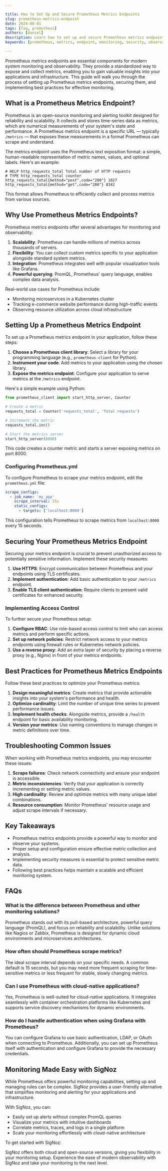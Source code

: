 ```yaml
---

title: How to Set Up and Secure Prometheus Metrics Endpoints
slug: prometheus-metrics-endpoint
date: 2024-08-01
tags: [faq, prometheus]
authors: [daniel]
description: Learn how to set up and secure Prometheus metrics endpoints for effective system monitoring. Discover best practices and troubleshooting tips.
keywords: [prometheus, metrics, endpoint, monitoring, security, observability, configuration]

---
```


Prometheus metrics endpoints are essential components for modern system monitoring and observability. They provide a standardized way to expose and collect metrics, enabling you to gain valuable insights into your applications and infrastructure. This guide will walk you through the process of setting up Prometheus metrics endpoints, securing them, and implementing best practices for effective monitoring.

## What is a Prometheus Metrics Endpoint?

Prometheus is an open-source monitoring and alerting toolkit designed for reliability and scalability. It collects and stores time-series data as metrics, which are numerical measurements of your system's state and performance. A Prometheus metrics endpoint is a specific URL — typically `/metrics` — that exposes these measurements in a format Prometheus can scrape and understand.

The metrics endpoint uses the Prometheus text exposition format: a simple, human-readable representation of metric names, values, and optional labels. Here's an example:

```
# HELP http_requests_total Total number of HTTP requests
# TYPE http_requests_total counter
http_requests_total{method="post",code="200"} 1027
http_requests_total{method="get",code="200"} 8342

```

This format allows Prometheus to efficiently collect and process metrics from various sources.

## Why Use Prometheus Metrics Endpoints?

Prometheus metrics endpoints offer several advantages for monitoring and observability:

1. **Scalability**: Prometheus can handle millions of metrics across thousands of servers.
2. **Flexibility**: You can collect custom metrics specific to your application alongside standard system metrics.
3. **Integration**: Prometheus integrates well with popular visualization tools like Grafana.
4. **Powerful querying**: PromQL, Prometheus' query language, enables complex data analysis.

Real-world use cases for Prometheus include:

- Monitoring microservices in a Kubernetes cluster
- Tracking e-commerce website performance during high-traffic events
- Observing resource utilization across cloud infrastructure

## Setting Up a Prometheus Metrics Endpoint

To set up a Prometheus metrics endpoint in your application, follow these steps:

1. **Choose a Prometheus client library**: Select a library for your programming language (e.g., `prometheus-client` for Python).
2. **Instrument your code**: Add metrics to your application using the chosen library.
3. **Expose the metrics endpoint**: Configure your application to serve metrics at the `/metrics` endpoint.

Here's a simple example using Python:

```python
from prometheus_client import start_http_server, Counter

# Create a metric
requests_total = Counter('requests_total', 'Total requests')

# Increment the metric
requests_total.inc()

# Start the metrics server
start_http_server(8000)

```

This code creates a counter metric and starts a server exposing metrics on port 8000.

### Configuring Prometheus.yml

To configure Prometheus to scrape your metrics endpoint, edit the `prometheus.yml` file:

```yaml
scrape_configs:
  - job_name: 'my_app'
    scrape_interval: 15s
    static_configs:
      - targets: ['localhost:8000']

```

This configuration tells Prometheus to scrape metrics from `localhost:8000` every 15 seconds.

## Securing Your Prometheus Metrics Endpoint

Securing your metrics endpoint is crucial to prevent unauthorized access to potentially sensitive information. Implement these security measures:

1. **Use HTTPS**: Encrypt communication between Prometheus and your endpoints using TLS certificates.
2. **Implement authentication**: Add basic authentication to your `/metrics` endpoint.
3. **Enable TLS client authentication**: Require clients to present valid certificates for enhanced security.

### Implementing Access Control

To further secure your Prometheus setup:

1. **Configure RBAC**: Use role-based access control to limit who can access metrics and perform specific actions.
2. **Set up network policies**: Restrict network access to your metrics endpoints using firewall rules or Kubernetes network policies.
3. **Use a reverse proxy**: Add an extra layer of security by placing a reverse proxy (e.g., Nginx) in front of your metrics endpoints.

## Best Practices for Prometheus Metrics Endpoints

Follow these best practices to optimize your Prometheus metrics:

1. **Design meaningful metrics**: Create metrics that provide actionable insights into your system's performance and health.
2. **Optimize cardinality**: Limit the number of unique time series to prevent performance issues.
3. **Implement health checks**: Alongside metrics, provide a `/health` endpoint for basic availability monitoring.
4. **Version your metrics**: Use naming conventions to manage changes in metric definitions over time.

## Troubleshooting Common Issues

When working with Prometheus metrics endpoints, you may encounter these issues:

1. **Scrape failures**: Check network connectivity and ensure your endpoint is accessible.
2. **Metric inconsistencies**: Verify that your application is correctly incrementing or setting metric values.
3. **High cardinality**: Review and optimize metrics with many unique label combinations.
4. **Resource consumption**: Monitor Prometheus' resource usage and adjust scrape intervals if necessary.

## Key Takeaways

- Prometheus metrics endpoints provide a powerful way to monitor and observe your systems.
- Proper setup and configuration ensure effective metric collection and analysis.
- Implementing security measures is essential to protect sensitive metric data.
- Following best practices helps maintain a scalable and efficient monitoring system.

## FAQs

### What is the difference between Prometheus and other monitoring solutions?

Prometheus stands out with its pull-based architecture, powerful query language (PromQL), and focus on reliability and scalability. Unlike solutions like Nagios or Zabbix, Prometheus is designed for dynamic cloud environments and microservices architectures.

### How often should Prometheus scrape metrics?

The ideal scrape interval depends on your specific needs. A common default is 15 seconds, but you may need more frequent scraping for time-sensitive metrics or less frequent for stable, slowly changing metrics.

### Can I use Prometheus with cloud-native applications?

Yes, Prometheus is well-suited for cloud-native applications. It integrates seamlessly with container orchestration platforms like Kubernetes and supports service discovery mechanisms for dynamic environments.

### How do I handle authentication when using Grafana with Prometheus?

You can configure Grafana to use basic authentication, LDAP, or OAuth when connecting to Prometheus. Additionally, you can set up Prometheus itself with authentication and configure Grafana to provide the necessary credentials.

## Monitoring Made Easy with SigNoz

While Prometheus offers powerful monitoring capabilities, setting up and managing rules can be complex. SigNoz provides a user-friendly alternative that simplifies monitoring and alerting for your applications and infrastructure.

With SigNoz, you can:

- Easily set up alerts without complex PromQL queries
- Visualize your metrics with intuitive dashboards
- Correlate metrics, traces, and logs in a single platform
- Scale your monitoring effortlessly with cloud-native architecture

To get started with SigNoz:

<GetStartedSigNoz />

SigNoz offers both cloud and open-source versions, giving you flexibility in your monitoring setup. Experience the ease of modern observability with SigNoz and take your monitoring to the next level.